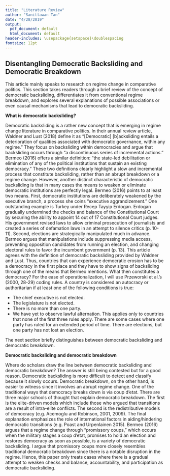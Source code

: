 ```yaml
---
title: "Literature Review"
author: "Sanittawan Tan"
date: "4/28/2019"
output:
  pdf_document: default
  html_document: default
header-includes: \usepackage{setspace}\doublespacing
fontsize: 12pt
---
```


## Disentangling Democratic Backsliding and Democratic Breakdown


This article mainly speaks to research on regime change in comparative politics. This section takes readers through a brief review of the concept of democratic backsliding, differentiates it from conventional regime breakdown, and explores several explanations of possible associations or even causal mechanisms that lead to democratic backsliding.

**What is democratic backsliding?**

Democratic backsliding is a rather new concept that is emerging in regime change literature in comparative politics. In their annual review article, Waldner and Lust (2018) define it as “[Democratic] [b]acksliding entails a deterioration of qualities associated with democratic governance, within any regime.” They focus on backsliding within democracies and argue that backsliding occurs through “a discontinuous series of incremental actions.” Bermeo (2016) offers a similar definition: “the state-led debilitation or elimination of any of the political institutions that sustain an existing democracy.” These two definitions clearly highlight a slow and incremental process that constitute backsliding, rather than an abrupt breakdown or a regime change.
However, another distinct characteristic of democratic backsliding is that in many cases the means to weaken or eliminate democratic institutions are perfectly legal. Bermeo (2016) points to at least two means. First, democratic institutions are deliberately weakened by the executive branch, a process she coins “executive aggrandizement.” One outstanding example is Turkey under Recep Tayyip Erdogan. Erdogan gradually undermined the checks and balance of the Constitutional Court by securing the ability to appoint 14 out of 17 Constitutional Court judges. His government revised laws to allow criminal prosecution of journalists and created a series of defamation laws in an attempt to silence critics (p. 10-11). 
Second, elections are strategically manipulated much in advance. Bermeo argues that manipulations include suppressing media access, preventing opposition candidates from running an election, and changing electoral rules to favor the incumbent government (p. 13).
This article agrees with the definition of democratic backsliding provided by Waldner and Lust. Thus, countries that can experience democratic erosion has to be a democracy in the first place and they have to show signs of backsliding through one of the means that Bermeo mentions. What then constitutes a democracy? For the ease of operationalization, I will use Przeworski et al.’s (2000, 28-29) coding rules. A country is considered an autocracy or authoritarian if at least one of the following conditions is true:

* The chief executive is not elected.
* The legislature is not elected.
* There is no more than one party.
* We have yet to observe lawful alternation. This applies only to countries that none of the first three rules apply. There are some cases where one party has ruled for an extended period of time. There are elections, but one party has not lost an election.

The next section briefly distinguishes between democratic backsliding and democratic breakdown. 

**Democratic backsliding and democratic breakdown**

Where do scholars draw the line between democratic backsliding and democratic breakdown? The answer is still being contested but for a good reason. Democratic backsliding is more difficult to detect and classify because it slowly occurs. Democratic breakdown, on the other hand, is easier to witness since it involves an abrupt regime change. One of the traditional ways that democracy breaks down is via coup d’etat. There are three major schools of thought that explain democratic breakdown. The first is the elite-driven models which include those who argued that transitions are a result of intra-elite conflicts. The second is the redistributive models of democracy (e.g. Acemoglu and Robinson, 2001, 2009). The final explanation emphasizes the role of international factors in aiding/hindering democratic transitions (e.g. Poast and Urpenlainen 2015). Bermeo (2016) argues that a regime change through “promissory coups,” which occurs when the military stages a coup d’etat, promises to hold an election and restores democracy as soon as possible, is a variety of democratic backsliding. I argue that promissory coups more closely resembles traditional democratic breakdown since there is a notable disruption in the regime. Hence, this paper only treats cases where there is a gradual attempt to weaken checks and balance, accountability, and participation as democratic backsliding.

